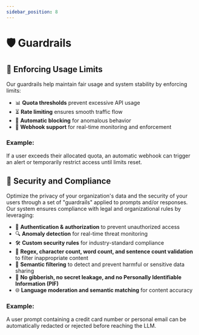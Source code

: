 ```yaml
---
sidebar_position: 8
---
```



# 🛡️ Guardrails

## 🚧 Enforcing Usage Limits

Our guardrails help maintain fair usage and system stability by enforcing limits:
- 📊 **Quota thresholds** prevent excessive API usage
- ⏳ **Rate limiting** ensures smooth traffic flow
- 🚨 **Automatic blocking** for anomalous behavior
- 🔄 **Webhook support** for real-time monitoring and enforcement

### Example:

If a user exceeds their allocated quota, an automatic webhook can trigger an alert or temporarily restrict access until limits reset.

## 🔐 Security and Compliance

Optimize the privacy of your organization's data and the security of your users through a set of "guardrails" applied to prompts and/or responses. Our system ensures compliance with legal and organizational rules by leveraging:
- 🔑 **Authentication & authorization** to prevent unauthorized access
- 🔍 **Anomaly detection** for real-time threat monitoring
- 🛠️ **Custom security rules** for industry-standard compliance
- 🔎 **Regex, character count, word count, and sentence count validation** to filter inappropriate content
- 📜 **Semantic filtering** to detect and prevent harmful or sensitive data sharing
- 🚫 **No gibberish, no secret leakage, and no Personally Identifiable Information (PIF)**
- 🌐 **Language moderation and semantic matching** for content accuracy

### Example:
A user prompt containing a credit card number or personal email can be automatically redacted or rejected before reaching the LLM.